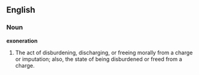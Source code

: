 ==English==

===Noun===

'''exoneration'''

#The act of disburdening, discharging, or freeing morally from a charge or imputation; also, the state of being disburdened or freed from a charge.